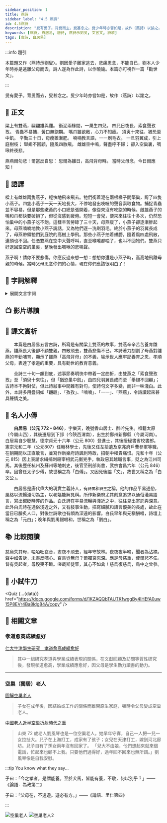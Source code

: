 ```yaml
---
sidebar_position: 1
title: 燕詩
sidebar_label: "4.5 燕詩"
id: 4.5燕詩
description: "叟有愛子。背叟而去，叟甚念之。叟少年時亦嘗如是，故作〈燕詩〉以諭之。"
keywords: [燕詩, 白居易, 唐詩, 燕詩示劉叟, 文言文, 詩歌]
tags: [唐詩, 白居易]
---
```


<Author name='白居易' />

:::info 題引

<p className="pre">本篇題又作〈燕詩示劉叟〉。劉因愛子離家逃去，悲痛思念，不能自已，劉本人少年時亦是逃離父母而去，詩人遂為作此詩，以作曉諭。本篇亦可視作一篇「勸世文」。</p>

:::

<p className="pre">叟有愛子。背叟而去，叟甚念之。叟少年時亦嘗如是，故作〈燕詩〉以諭之。</p>

## 📖 正文

<div className="main poetry" style={{maxWidth: "44rem", margin: "0 auto" }}>

<p>
  <span><Annotate title="同「樑」，架在柱上，用來支撐屋頂的橫木。">梁</Annotate>上有雙燕，翩翩雄與雌。</span>
  <span><Annotate title="用嘴含物或叼物。">銜</Annotate>泥兩<Annotate title="架在屋梁橫木上，以承接木條及屋頂的木材。">椽</Annotate>間，一巢生四兒。</span>
  <span>四兒日夜長，<Annotate title="討食。粵：[摵]，[saak3]。">索食</Annotate>聲<Annotate title="狀聲詞，形容鳥鳴聲。粵：[之]，[zi1]">孜孜</Annotate>。</span>
  <span>青蟲不易捕，<Annotate title="雛鳥出生時，嘴為黃色，故稱以借代小燕子。">黃口</Annotate>無飽期。</span>
  <span>嘴爪雖<Annotate title="將要破損。將：將要。敝：毀壞，指殘損，或作「弊」。">欲敝</Annotate>，心力不知疲。</span>
  <span><Annotate title="片刻之間。">須臾</Annotate>十來往，<Annotate title="仍然。">猶</Annotate>恐巢中飢。</span>
  <span>辛勤三十日，母瘦雛漸肥。</span>
  <span>喃喃教言語，一一刷毛衣。</span>
  <span>一旦羽翼成，引上庭樹枝；</span>
  <span>舉翅不回顧，隨風四散飛。</span>
  <span>雌雄空中鳴，聲盡呼不歸；</span>
  <span>卻入空巢裏，<Annotate title="形容鳥叫聲。粵：[周周]，[zau1zau1]；亦讀作[嘲周]，[zaau1zau1]。">啁啾</Annotate>終夜悲。</span>
</p>

<p>
  <span>燕燕爾勿悲！爾當反自思：</span>
  <span>思爾為雛日，高飛背母時。</span>
  <span>當時父母念，今日爾應知！</span>
  <span style={{ width: "12em", display: "inline-flex" }} />
</p>

</div>

## 📝 語譯

<div className="translation">

樑上有雌雄兩隻燕子，輕快地飛來飛去。牠們銜着泥在兩根椽子間築巢，孵了四隻小燕子。四隻小燕子一天一天地長大，不停地發出吱吱的聲音索取食物。捕捉青蟲並不容易，但是那些嫩黃的小口總是張開着，像從來沒有吃飽的時候。雌雄燕子的嘴和爪都快要破損了，但從沒感到疲倦。短短一會兒，便來來往往十多次，仍然恐怕巢中的小燕子吃不飽。這樣辛苦勞碌了三十天，母燕瘦了，小燕子卻逐漸胖起來。母燕喃喃地教小燕子説話，又為牠們逐一洗刷羽毛。終於小燕子的羽冀長成了，母燕帶領牠們到庭院的高樹上學飛。那些小燕子拍着翅膀，隨着風四處飛散，連頭也不回。任憑雙燕在空中大聲呼叫，直至喉嚨都啞了，也叫不回牠們。雙燕只好退回空空的巢裏，整晚發出啁啾的悲鳴聲。

燕子啊！請你不要悲傷，你應反過來想一想：想想你還是小燕子時，高高地飛離母親的時候。當時父母思念你們的心情，現在你們應該很明白了！

</div>

## 💬 字詞解釋

<details>
  <summary>展開文言字詞</summary>

1. 梁：同「樑」，架在柱上，用來支撐屋頂的橫木。
   
2. 銜：用嘴含物或叼物。

3. 椽：架在屋梁橫木上，以承接木條及屋頂的木材。
> ![椽梁之辨](/img/S1/4.5燕詩/梁椽.jpeg)

4. 索食：討食。索：<Py>[摵]，[saak3]。</Py>
   
5. 孜孜：狀聲詞，形容鳥鳴聲。<Py>[之]，[zi1]。</Py>
   
6. 黃口：雛鳥出生時，嘴為黃色，故稱以借代小燕子。
> ![黃口無飽期](/img/S1/4.5燕詩/黃口無飽期.jpg)
   
7. 欲敝：將要破損。將：將要。敝：毀壞，指殘損，或作「弊」。
   
8. 須臾：片刻之間。
 
:::tip 文言知識

俄、俄而、俄頃、少頃、少時、少間、須臾、斯須、彈指、刹那  
以上詞語都是形容`短暫的時間`。  

:::  

9. 猶：仍然。    

10.  啁啾：形容鳥叫聲。<Py>[周周]，[zau1zau1]；亦讀作[嘲周]，[zaau1zau1]。</Py>
   
</details>

## 📺 影片導讀

<Tabs>
  <TabItem value="作者介紹" default>
    <Youtube id="poZvxGtMr5k" />
  </TabItem>
</Tabs>

## 🌈 課文賞析

　　本篇是白居易五言古詩，所寫是有關梁上雙燕的故事，雙燕辛辛苦苦養育雛燕，雛燕長大後卻不顧雙親，四散飛去，雙燕悲傷不已。本詩著力刻劃了母燕對雛燕的辛勤哺育，顯示了雛燕「高飛背母」的不義，喻示世人應牢記養育之恩，孝順父母，表達了孝道的重要，具有勸世的教育意義。

　　全詩三十句一韻到底，述事節奏明快中帶着一定曲折，由雙燕之「索食聲孜孜」至「須臾十來往」，但「猶恐巢中飢」，由四兒羽翼長成而至「舉翅不回顧」；古詩本不拘對仗，但此詩敍事中間雜有對句，使詩句文字多變，而非一味淺白。此外，本詩多用疊詞如「翩翩」、「孜孜」、「喃喃」、「一一」、「燕燕」，令詩讀起來甚具聲情之美。

## 🦹 名人小傳

　　**白居易（公元 772 – 846）**，字樂天，晚號香山居士、醉吟先生。祖籍太原（今屬山西），其後遷居到下邽（今陝西渭南），出生於鄭州新鄭縣（今屬河南）。白居易自少聰慧，德宗貞元十六年（公元 800）登進士，其後授秘書省校書郎。憲宗元和二年（公元807）任翰林學士，先後又任左拾遺及京兆府戶曹參軍等職，在朝期間以正直敢言，並寫作新樂府詩諷刺時政，招朝中權貴痛恨。元和十年（公元 815）因上表請求緝捕刺殺宰相武元衡兇手，執政惡其越職言事，貶之為江州司馬。其後歷任杭州及蘇州等地刺史，後官至刑部尚書，武宗會昌六年（公元 846）卒。因曾任太子少傅，故世稱之為「白傅」。又因死後謚「文」，故世又稱之為「白文公」。

　　白居易是唐代偉大的現實主義詩人，有`詩魔`和`詩王`之稱。他的作品平易通俗，風格以流暢淺切為主，以老嫗能解見稱。所作新樂府尤其刻意追求以通俗淺易語言，寫出鍼砭時弊的作品。白氏詩在平易流暢與淺近之中，往往見出寄託與深意。此外白氏詩在通俗淺近之外，又有敍事生動，描寫細膩和語言優美的長處，故此在當日已膾炙人口，對後世詩歌也有頗為深遠的影響。白氏早年與元稹酬唱，詩壇上稱之為「元白」；晚年與劉禹錫唱和，世稱之為「劉白」。

## 📚 比較閱讀

<Author name='白居易' source="〈慈烏夜啼〉" />

<p className="read-around poetry">慈烏失其母，啞啞吐哀音，晝夜不飛去，經年守故林。夜夜夜半啼，聞者為沾襟。聲中如告訴，未盡反哺心。百鳥豈無母？爾獨哀怨深。應是母慈重，使爾悲不任。昔有吳起者，母歿喪不臨。嗟哉斯徒輩，其心不如禽！慈烏復慈烏，鳥中之曾參。</p>

## 🚀 小試牛刀


<Quiz {...{data}} href="https://docs.google.com/forms/d/1KZAQQbTAUTKfwggBy4IHEfA0uw15P8EVr4Ba8ldg84A/copy" />

## 🔗 相關文章

### 孝道愈高成績愈好

[仁大牛津學生研究　孝道愈高成績愈好](https://hk.sports.yahoo.com/news/仁大牛津學生研究-孝道愈高成績愈好-221114942.html#:~:text=「其中一組研究孝道與學業成績表現的關係，在文獻回顧及訪問等質性研究後，發現孝道愈高，學業成績應愈好，因父母是學生勤力讀書的動力。」)

>其中一組研究孝道與學業成績表現的關係，在文獻回顧及訪問等質性研究後，發現孝道愈高，學業成績應愈好，因父母是學生勤力讀書的動力。

---

### 空巢（獨居）老人

[圖解空巢老人](https://ls.chiculture.org.hk/tc/national-conditions/329#:~:text=這些子女在成年後，因結婚或工作的關係而離開原生家庭，頓時令父母變成空巢老人。)

>子女在成年後，因結婚或工作的關係而離開原生家庭，頓時令父母變成空巢老人。

[中國老人近半空巢折射時代之重](http://opinion.people.com.cn/GB/373158/375930/index.html)

>山東 72 歲老人劉風琴也是一位空巢老人。她早年守寡，自己一人把一兒一女拉扯大。兒子在上海打工，成家有了孩子；女兒在天津打工，嫁到河北廊坊。兒子自有了孫女兩年沒有回家了。 「兒大不由娘，他們想起來就來個電話，忙起來也顧不上我。只要他們過得好，過年回不回來也無所謂。」劉風琴像是自我安慰。

:::tip You know what they say...

子曰：「今之孝者，是謂能養。至於犬馬，皆能有養，不敬，何以別乎？」<span className="source">——《論語．為政第二》</span>

子曰：「父母在，不遠遊。遊必有方。」<span className="source">——《論語．里仁第四》</span>

:::

![空巢老人](/img/S1/4.5燕詩/空巢老人.jpg)
![空巢老人2](/img/S1/4.5燕詩/空巢老人2.jpg)